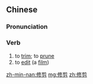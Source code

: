 ==Chinese==
{{zh-forms}}

===Pronunciation===
{{zh-pron
|m=xiūjiǎn
|c=sau1 zin2
|h=pfs=siû-chién
|mn=siu-chián
|cat=v
}}

===Verb===
{{zh-verb}}

# to [[trim]]; to [[prune]]
# to [[edit]] (a [[film]])

[[zh-min-nan:修剪]]
[[mg:修剪]]
[[zh:修剪]]